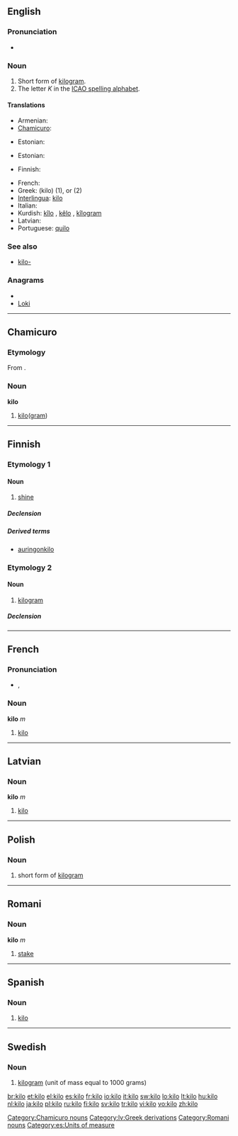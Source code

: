 ==English==

===Pronunciation===
* {{rhymes|iːləʊ}}

===Noun===
{{en-noun}}

# Short form of [[kilogram]].
# The letter ''K'' in the [[ICAO spelling alphabet]].

====Translations====
{{trans-top|short form of kilogram}}
* Armenian: {{t-|hy|կիլո|tr=kilo}}
* [[Chamicuro]]: {{tø|ccc|kilo}}
{{trans-mid}}
* Estonian: {{t+|et|kilo}}
{{trans-bottom}}

{{trans-top|the letter "K"}}
* Estonian: {{t-|et|Kalle}}
{{trans-mid}}
* Finnish: {{t+|fi|Kalle}}
{{trans-bottom}}

{{checktrans-top}}
* French: {{t+|fr|kilo|m}}
* Greek: {{t+|el|κιλό|n}} (kilo) (1), {{t|el|κιλo-}} or {{t|el|χιλιo-}} (2)
* [[Interlingua]]: [[#Interlingua|kilo]]
* Italian: {{t-|it|chilo|m}}
* Kurdish: [[kîlo]] {{f}}, [[kêlo]] {{f}}, [[kîlogram]] {{f}}
* Latvian: {{t-|lv|kilo|m|xs=Latvian}}
* Portuguese: [[quilo]] {{m}}
{{trans-mid}}
{{trans-bottom}}

===See also===
* [[kilo-]]

===Anagrams===
* {{alphagram|iklo}}
* [[Loki#English|Loki]]

----

==Chamicuro==

===Etymology===
From {{etyl|es|ccc}} {{term|kilo|lang=es}}.

===Noun===
'''kilo'''

# [[kilo#English|kilo]]([[kilogram|gram]])

[[Category:Chamicuro nouns]]

----

==Finnish==

===Etymology 1===

====Noun====
{{infl|fi|noun}}

# {{rare|lang=fi}} [[shine]]

=====Declension=====
{{fi-decl-valo|kil}}

=====Derived terms=====
* [[auringonkilo]]

===Etymology 2===

====Noun====
{{infl|fi|noun}}

# [[kilogram]]

=====Declension=====
{{fi-decl-valo|kil}}

----

==French==

===Pronunciation===
* {{IPA|lang=fr|/ki.lɔ/}}, {{SAMPA|/ki.lO/}}

===Noun===
'''kilo''' ''m''

# [[#English|kilo]]

----

==Latvian==

===Noun===
'''kilo''' ''m''

# [[#English|kilo]]

[[Category:lv:Greek derivations]]

----

==Polish==
{{wikipedia|lang=pl}}

===Noun===
{{infl|pl|noun|g=n|+genitive; uninflected}}

# {{colloquial|lang=pl}} short form of [[kilogram#Polish|kilogram]]

----

==Romani==

===Noun===
'''kilo''' ''m''

# [[stake]]

[[Category:Romani nouns]]

----

==Spanish==

===Noun===
{{es-noun-m}}

# [[#English|kilo]]

[[Category:es:Units of measure]]

----

==Swedish==

===Noun===
{{infl|sv|noun}}

# [[kilogram]] (unit of mass equal to 1000 grams)

{{tbot entry|Swedish|kilogram|2008|April|sv}}

[[br:kilo]]
[[et:kilo]]
[[el:kilo]]
[[es:kilo]]
[[fr:kilo]]
[[io:kilo]]
[[it:kilo]]
[[sw:kilo]]
[[lo:kilo]]
[[lt:kilo]]
[[hu:kilo]]
[[nl:kilo]]
[[ja:kilo]]
[[pl:kilo]]
[[ru:kilo]]
[[fi:kilo]]
[[sv:kilo]]
[[tr:kilo]]
[[vi:kilo]]
[[vo:kilo]]
[[zh:kilo]]